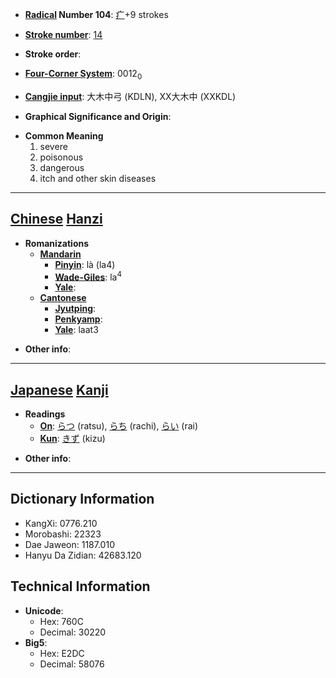* '''[[Wiktionary:Chinese radical index| Radical]] Number 104''': [[Wiktionary:Chinese radical index 疒|疒]]+9 strokes

* '''[[Wiktionary:Chinese total strokes index|Stroke number]]''': [[Wiktionary:Chinese total strokes index 14|14]]

* '''Stroke order''': 

* '''[[Wiktionary:Chinese four corner index|Four-Corner System]]''': 0012<sub>0</sub>

* '''[[Wiktionary:Chinese Cangjie index|Cangjie input]]''': 大木中弓 (KDLN), XX大木中 (XXKDL)

* '''Graphical Significance and Origin''': 

* '''Common Meaning'''
*#severe
*# poisonous
*# dangerous
*# itch and other skin diseases


----

== [[Chinese]] [[Hanzi]] ==

* '''Romanizations'''
** '''[[Mandarin]]'''
*** '''[[Pinyin]]''': là (la4)
*** '''[[Wade-Giles]]''': la<sup>4</sup>
*** '''[[Yale]]''': 
** '''[[Cantonese]]'''
*** '''[[Jyutping]]''':
*** '''[[Penkyamp]]''': 
*** '''[[Yale]]''': laat3

* '''Other info''': 

----

== [[Japanese]] [[Kanji]] ==

* '''Readings'''
** '''[[On]]''': [[らつ]] (ratsu), [[らち]] (rachi), [[らい]] (rai)
** '''[[Kun]]''': [[きず]] (kizu)

* '''Other info''':  

----

== Dictionary Information ==

* KangXi: 0776.210
* Morobashi: 22323
* Dae Jaweon: 1187.010
* Hanyu Da Zidian: 42683.120

== Technical Information ==

* '''Unicode''':
** Hex: 760C
** Decimal: 30220
* '''Big5''':
** Hex: E2DC
** Decimal: 58076